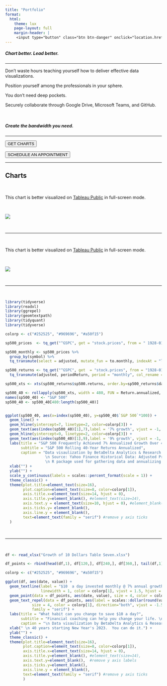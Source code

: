 ```yaml
---
title: "Portfolio"
format:
  html:
    theme: lux
    page-layout: full
    margin-header: |
     <input type="button" class="btn btn-danger" onclick="location.href='https://share.hsforms.com/1I8JrOQTdS2SPY59SMnyfNge0x16';" value="GET CHARTS">
---
```


##### Chart better. Lead better.
***

Don't waste hours teaching yourself how to deliver effective data visualizations.

Position yourself among the professionals in your sphere.

You don't need deep pockets.

Securely collaborate through Google Drive, Microsoft Teams, and GitHub.

<br>

##### Create the bandwidth you need.
***

<i class="bi bi-graph-up" ></i> <input type="button" class="btn btn-danger" onclick="location.href='https://share.hsforms.com/1I8JrOQTdS2SPY59SMnyfNge0x16';" value="GET CHARTS">  

<i class="bi bi-calendar-week-fill" ></i> <input type="button" class="btn btn-info" onclick="location.href='https://calendly.com/brian-davidhizar/30min';" value="SCHEDULE AN APPOINTMENT">

***

## Charts

<br>

This chart is better visualized on [Tableau Public](https://public.tableau.com/views/KillCollegeCreditCards/Dashboard1?:language=en-US&:display_count=n&:origin=viz_share_link) in full-screen mode.

<br>

![](CCCM.png)

<br>

***

<br>

This chart is better visualized on [Tableau Public](https://public.tableau.com/views/ChevyCamaro/Dashboard1?:language=en-US&:display_count=n&:origin=viz_share_link) in full-screen mode.

<br>

![](camaro.png)

<br>

***

<br>

```r
library(tidyverse)
library(readxl)
library(ggrepel)
library(geomtextpath)
library(tidyquant)
library(tidyverse)

colorp <- c("#252525", "#969696", "#a50f15")

sp500_prices  <- tq_get("^GSPC", get = "stock.prices", from = " 1928-01-01")

sp500_monthly <- sp500_prices %>%
  group_by(symbol) %>%
  tq_transmute(select = adjusted, mutate_fun = to.monthly, indexAt = "lastof")

sp500_returns <- tq_get("^GSPC", get  = "stock.prices", from = "1928-01-01", to   = "2022-11-30") %>%
  tq_transmute(adjusted, periodReturn, period = "monthly", col_rename = "sp500.returns")

sp500_xts <- xts(sp500_returns$sp500.returns, order.by=sp500_returns$date)

sp500_40 <- rollapply(sp500_xts, width = 480, FUN = Return.annualized, fill = 0) 
names(sp500_40) <- "S&P 500"
sp500_40 <- sp500_40[480:length(sp500_40)]


ggplot(sp500_40, aes(x=index(sp500_40), y=sp500_40$`S&P 500`*100)) + 
  geom_line() +
  geom_hline(yintercept=7, linetype=2, color=colorp[3]) +
  geom_text(aes(index(sp500_40)[1],7),label = '7% growth', vjust = -1, hjust=.3, color=colorp[3], family='serif', size=4) +
  geom_hline(yintercept=9, linetype=2, color=colorp[3]) +
  geom_text(aes(index(sp500_40)[1],9),label = '9% growth', vjust = -1, hjust=.3, color=colorp[3], family='serif', size=4) +
  labs(title = "S&P 500 Frequently Achieved 7% Annualized Growth Over 40-Year Periods",
       subtitle = "S&P 500 Rolling 40-Year Returns Annualized",
       caption = "Data visaulization by BetaDelta Analytics & Research
                  \n Source: Yahoo Finance Historical Data: Adjusted Prices for ^GSPC
                  \n R package used for gathering data and annualizing returns: tidyquant") + 
  xlab("") +
  ylab("") +
  scale_y_continuous(labels = scales::percent_format(scale = 1)) +
  theme_classic() +
  theme(plot.title=element_text(size=16),
        plot.caption=element_text(size=8, color=colorp[1]),
        axis.title.x=element_text(size=14, hjust = 0),
        axis.title.y=element_blank(), #element_text(size=14),
        axis.text.y = element_text(size=10, hjust = 0), #element_blank(),  #remove y axis labels
        axis.ticks.y= element_blank(),
        axis.line.y = element_blank(),
        text=element_text(family = "serif") #remove y axis ticks
  )
```

<br>

***

<br>

```r

df <- read_xlsx("Growth of 10 Dollars Table Seven.xlsx")

df_points <- rbind(head(df,1), df[120,], df[240,], df[360,], tail(df,1))

colorp <- c("#252525", "#969696", "#a50f15")

ggplot(df, aes(date, value)) + 
  geom_textline(label = "$10  a day invested monthly @ 7% annual growth.", 
                linewidth = 1, color = colorp[1], vjust = 1.5, hjust = 0.75, family = "serif", size = 5) +
  geom_point(data = df_points, aes(date, value), size = 4, color = colorp[3], family = "serif") +
  geom_text_repel(data = df_points, aes(label = scales::dollar(round(value,0))), 
            size = 4, color = colorp[1], direction="both", vjust = -1.5, hjust = 1.2, point.padding = 10, 
            family = "serif") + 
  labs(title = "What habit can you change to save $10 a day?",
       subtitle = "Financial coaching can help you change your life. \n7% annual return on investment is no guarantee, but totally doable.",
       caption = "\n Data visaulization by BetaDelta Analytics & Research") + 
  xlab(" \n 40 years starting New Year's 2023.  You can do it.") +
  ylab("") +
  theme_classic() +
  theme(plot.title=element_text(size=16),
        plot.caption=element_text(size=8, color=colorp[1]),
        axis.title.x=element_text(size=14, hjust = 0),
        axis.title.y=element_blank(), #element_text(size=14),
        axis.text.y=element_blank(),  #remove y axis labels
        axis.ticks.y=element_blank(),
        axis.line.y = element_blank(),
        text=element_text(family = "serif") #remove y axis ticks
        )
```

